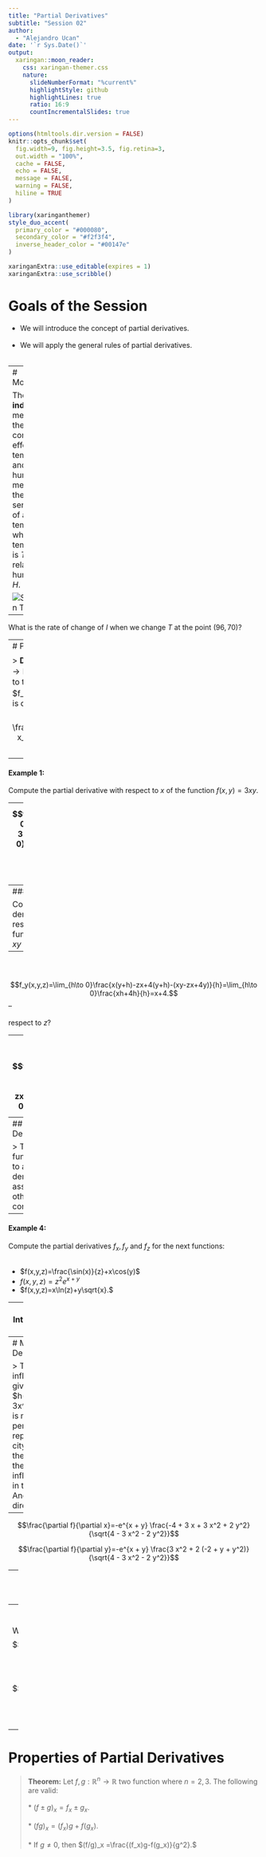 ```yaml
---
title: "Partial Derivatives"
subtitle: "Session 02"  
author: 
  - "Alejandro Ucan"
date: '`r Sys.Date()`'
output:
  xaringan::moon_reader:
    css: xaringan-themer.css
    nature:
      slideNumberFormat: "%current%"
      highlightStyle: github
      highlightLines: true
      ratio: 16:9
      countIncrementalSlides: true
---
```


```r
options(htmltools.dir.version = FALSE)
knitr::opts_chunk$set(
  fig.width=9, fig.height=3.5, fig.retina=3,
  out.width = "100%",
  cache = FALSE,
  echo = FALSE,
  message = FALSE, 
  warning = FALSE,
  hiline = TRUE
)
```

```r
library(xaringanthemer)
style_duo_accent(
  primary_color = "#000080",
  secondary_color = "#f2f3f4",
  inverse_header_color = "#00147e"
)
```

```r
xaringanExtra::use_editable(expires = 1)
xaringanExtra::use_scribble()
```
# Goals of the Session

  * We will introduce the concept of partial derivatives. <br/><br/>
  * We will apply the general rules of partial derivatives. <br/><br/>

---
# Motivation

The **heat index** ( $I$ ) measures the combined effects of temperature and humidity. $I$ measures the sensation of air temperature when the temperature is $T$ and the relative humidity is $H.$

![Sensación Termica](SensacionTermica.png)

--


What is the rate of change of $I$ when we change $T$ at the point $(96,70)$?

---
# Partial Derivative

> __Definition:__ Given a function $f:\mathbb{R}^n\to \mathbb{R},$ the partial derivative with respect to the variable $x_j,$ denoted by $f_{x_j}=\frac{\partial f}{\partial x_j},$ is defined as the limit $$\lim_{h\to 0} \frac{f(x_1,\cdots,x_j+h,x_{j+1},\cdots, x_n)-f(x_1,\cdots,x_j,x_{j+1},\cdots, x_n)}{h}.$$
--

#### Example 1: 

Compute the partial derivative with respect to $x$ of the function $f(x,y)=3xy.$

--
$$f_x(x,y)=\lim_{h\to 0}\frac{3(x+h)y-3xy}{h}=\lim_{h\to 0}\frac{3(x+h-x)y}{h}=\lim_{h\to 0}\frac{3yh}{h}=3y.$$

---
#### Example 3:

Compute the partial derivative with respect to $y$ of the function $f(x,y,z)=xy-zx+4y.$

--
<br/><br/>
$$f_y(x,y,z)=\lim_{h\to 0}\frac{x(y+h)-zx+4(y+h)-(xy-zx+4y)}{h}=\lim_{h\to 0}\frac{xh+4h}{h}=x+4.$$
--
<br/><br/>
respect to $z$?

--
<br/><br/>
$$f_z(x,y,z)=\lim_{h\to 0}\frac{xy-(z+h)x+4y-(xy-zx+4y)}{h}=\lim_{h\to 0}\frac{hx}{h}=x.$$

---
## How to Partially Derive?

> To partially derive a function with respect to a variable, we just derive the function assuming that the other variables are constants.
--

#### Example 4:

Compute the partial derivatives $f_x,\,f_y$ and $f_z$ for the next functions: <br/><br/>


* $f(x,y,z)=\frac{\sin(x)}{z}+x\cos(y)$
* $f(x,y,z)=z^2e^{x+y}$
* $f(x,y,z)=x\ln(z)+y\sqrt{x}.$

---
# Geometric Interpretation of Partial Derivatives

Hereby we present the graph of the function $f(x,y)=x^2+xy+y^3$ at the point $(1,1).$

<iframe src="https://www.geogebra.org/calculator/aemfszpg?embed" width="1200" height="400" allowfullscreen style="border: 1px solid #e4e4e4;border-radius: 4px;" frameborder="0"></iframe>

---
# Modelling with Partial Derivatives:

> The Argentine inflation (in 2019) is given by the function $h(x,y)=e^{x+y}\sqrt{4-3x^2-2y^2},$ where $h$ is measured in percentage, and $(x,y)$ represents a point in the city. If we observe at the point $(1,1)$, what is the rate of change of inflation when we move in the vertical direction? And in the horizontal direction?

--

$$\frac{\partial f}{\partial x}=-e^{x + y} \frac{-4 + 3 x + 3 x^2 + 2 y^2}{\sqrt{4 - 3 x^2 - 2 y^2}}$$

$$\frac{\partial f}{\partial y}=-e^{x + y} \frac{3 x^2 + 2 (-2 + y + y^2)}{\sqrt{4 - 3 x^2 - 2 y^2}}$$

---
# Implicit Partial Derivation

#### Example 5:

Assume that $x,y,z$ satisfy the following equation: $$x^2+y^2-z^2=0.$$ Compute $z_x$ and $z_y.$

--
<br/><br/>
We have that  $$\frac{\partial z}{\partial x}=\frac{x}{z}$$ $$\frac{\partial z}{\partial y}=\frac{y}{z}.$$

---
# Properties of Partial Derivatives

> __Theorem:__ Let $f,g:\mathbb{R}^n\to\mathbb{R}$ two function where $n=2,3.$ The following are valid:
<br/><br/>
  * $(f\pm g)_x=f_x\pm g_x.$ <br/><br/>
  * $(fg)_x = (f_x)g + f(g_x).$ <br/><br/>
  * If $g\neq 0,$ then $(f/g)_x =\frac{(f_x)g-f(g_x)}{g^2}.$

